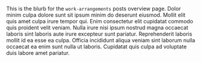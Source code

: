 
This is the blurb for the `work-arrangements` posts overview page. Dolor minim
culpa dolore sunt sit ipsum minim do deserunt eiusmod. Mollit elit quis amet
culpa irure tempor qui. Enim consectetur elit cupidatat commodo quis proident
velit veniam. Nulla irure nisi ipsum nostrud magna occaecat laboris sint laboris
aute irure excepteur sunt pariatur. Reprehenderit laboris mollit id ea esse ea
culpa. Officia incididunt aliqua veniam sint laborum nulla occaecat ea enim sunt
nulla ut laboris. Cupidatat quis culpa ad voluptate duis labore amet pariatur.
